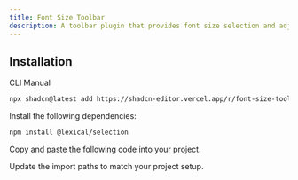 ```yaml
---
title: Font Size Toolbar
description: A toolbar plugin that provides font size selection and adjustment controls.
---
```


<ComponentPreview
  name="font-size-toolbar-plugin-demo"
  className="[&_.preview>[data-orientation=vertical]]:sm:max-w-[70%]"
  description="A font size toolbar plugin"
/>

## Installation

<Tabs defaultValue="cli">

<TabsList>
  <TabsTrigger value="cli">CLI</TabsTrigger>
  <TabsTrigger value="manual">Manual</TabsTrigger>
</TabsList>

<TabsContent value="cli">

```bash
npx shadcn@latest add https://shadcn-editor.vercel.app/r/font-size-toolbar-plugin.json
```

</TabsContent>

<TabsContent value="manual">

<Steps>

<Step>Install the following dependencies:</Step>

```bash
npm install @lexical/selection
```

<Step>Copy and paste the following code into your project.</Step>

<ComponentSource name="font-size-toolbar-plugin" />

<Step>Update the import paths to match your project setup.</Step>

</Steps>

</TabsContent>

</Tabs>